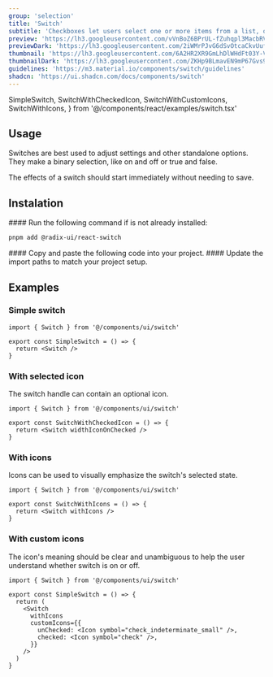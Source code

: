 ```yaml
---
group: 'selection'
title: 'Switch'
subtitle: 'Checkboxes let users select one or more items from a list, or turn an item on or off'
preview: 'https://lh3.googleusercontent.com/vVnBoZ6BPrUL-fZuhqpl3MacbRVwPIv2P4JKrBywsM3wFZ38hgK-xAs40ddZFNUPnbZNLHjSCsrqaTlirO8zBR3L1Ha2DMaib5iUeoaPii_IO0tuoA=s0'
previewDark: 'https://lh3.googleusercontent.com/2iWMrPJvG6dSvOtcaCkvUuflRLsw-igbtX2lpZ94ONDfi6IA8VNvkXVnVe_xh7iswn3CsXc0Gx8ALawXyiOBRVRFwB5QqR7Qfq0zlwY3k1AT7niOWd6V=s0'
thumbnail: 'https://lh3.googleusercontent.com/6A2HR2XR9GmLhDlWHdFt03Y-VWGlxMtnluGLqskh4YReHP1zpdLGlkGBygLbaN8i8pgCP7_BHx5Tzp8YU-a4ju_zjdKd-vQI1ry2dqjLQ5OV6Xp9IQE=w2400'
thumbnailDark: 'https://lh3.googleusercontent.com/ZKHp9BLmavEN9mP67Gvs9cPEbygeEa59KkODsQ3exhPbr94rjkAZTCa9LS0lR54ISC6RViN3Ko63X08N0m_GrTR0n_o-7WmxQ6mdOHF5rOD4VNz1Hwff=w2400'
guidelines: 'https://m3.material.io/components/switch/guidelines'
shadcn: 'https://ui.shadcn.com/docs/components/switch'
---
```


  SimpleSwitch,
  SwitchWithCheckedIcon,
  SwitchWithCustomIcons,
  SwitchWithIcons,
} from '@/components/react/examples/switch.tsx'

## Usage

Switches are best used to adjust settings and other standalone options. They make a binary selection, like on and off or true and false.

The effects of a switch should start immediately without needing to save.

## Instalation

<Steps>

<Step>
#### Run the following command if is not already installed:

```bash
pnpm add @radix-ui/react-switch
```

</Step>

<Step>
  #### Copy and paste the following code into your project.
  <ComponentSource name="switch" />
</Step>

<Step>
#### Update the import paths to match your project setup.

</Step>

</Steps>

## Examples

### Simple switch

<ComponentContainer>
  <SimpleSwitch slot='preview' client:visible/>

```tsx
import { Switch } from '@/components/ui/switch'

export const SimpleSwitch = () => {
  return <Switch />
}
```

</ComponentContainer>

### With selected icon

The switch handle can contain an optional icon.

<ComponentContainer>
  <SwitchWithCheckedIcon slot='preview' client:visible/>

```tsx
import { Switch } from '@/components/ui/switch'

export const SwitchWithCheckedIcon = () => {
  return <Switch widthIconOnChecked />
}
```

</ComponentContainer>

### With icons

Icons can be used to visually emphasize the switch's selected state.

<ComponentContainer>
  <SwitchWithIcons slot='preview' client:visible/>

```tsx
import { Switch } from '@/components/ui/switch'

export const SwitchWithIcons = () => {
  return <Switch withIcons />
}
```

</ComponentContainer>

### With custom icons

The icon's meaning should be clear and unambiguous to help the user understand whether switch is on or off.

<ComponentContainer>
  <SwitchWithCustomIcons
    slot='preview' 
    client:visible
  />

```tsx
import { Switch } from '@/components/ui/switch'

export const SimpleSwitch = () => {
  return (
    <Switch
      withIcons
      customIcons={{
        unChecked: <Icon symbol="check_indeterminate_small" />,
        checked: <Icon symbol="check" />,
      }}
    />
  )
}
```

</ComponentContainer>
